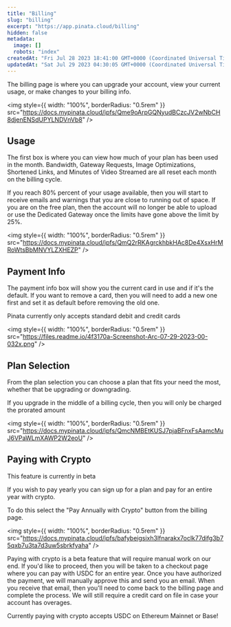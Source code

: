 ```yaml
---
title: "Billing"
slug: "billing"
excerpt: "https://app.pinata.cloud/billing"
hidden: false
metadata:
  image: []
  robots: "index"
createdAt: "Fri Jul 28 2023 18:41:00 GMT+0000 (Coordinated Universal Time)"
updatedAt: "Sat Jul 29 2023 04:30:05 GMT+0000 (Coordinated Universal Time)"
---
```


The billing page is where you can upgrade your account, view your current usage, or make changes to your billing info.

<img
  style={{ width: "100%", borderRadius: "0.5rem" }}
  src="https://docs.mypinata.cloud/ipfs/Qme9oArpGQNyudBCzcJV2wNbCH8djenENSdUPYLNDVnVb8"
/>

## Usage

The first box is where you can view how much of your plan has been used in the month. Bandwidth, Gateway Requests, Image Optimizations, Shortened Links, and Minutes of Video Streamed are all reset each month on the billing cycle.

<Warning>
  If you reach 80% percent of your usage available, then you will start to
  receive emails and warnings that you are close to running out of space. If you
  are on the free plan, then the account will no longer be able to upload or use
  the Dedicated Gateway once the limits have gone above the limit by 25%.
</Warning>

<img
  style={{ width: "100%", borderRadius: "0.5rem" }}
  src="https://docs.mypinata.cloud/ipfs/QmQ2rRKAgrckhbkHAc8De4XsxHrMRoWtsBbMNVYLZXHEZP"
/>

## Payment Info

The payment info box will show you the current card in use and if it's the default. If you want to remove a card, then you will need to add a new one first and set it as default before removing the old one.

<Note>Pinata currently only accepts standard debit and credit cards</Note>

<img
  style={{ width: "100%", borderRadius: "0.5rem" }}
  src="https://files.readme.io/4f3170a-Screenshot-Arc-07-29-2023-00-032x.png"
/>

## Plan Selection

From the plan selection you can choose a plan that fits your need the most, whether that be upgrading or downgrading.

<Note>
  If you upgrade in the middle of a billing cycle, then you will only be charged
  the prorated amount
</Note>

<img
  style={{ width: "100%", borderRadius: "0.5rem" }}
  src="https://docs.mypinata.cloud/ipfs/QmcNMBEtKUSJ7pjaBFnxFsAamcMuJ6VPaWLmXAWP2W2eoU"
/>

## Paying with Crypto

<Warning>This feature is currently in beta</Warning>

If you wish to pay yearly you can sign up for a plan and pay for an entire year with crypto.

To do this select the "Pay Annually with Crypto" button from the billing page.

<img
  style={{ width: "100%", borderRadius: "0.5rem" }}
  src="https://docs.mypinata.cloud/ipfs/bafybeigsixh3lfnarakx7oclk77difg3b75qxb7u3ta7d3uw5sbrkfyaha"
/>

Paying with crypto is a beta feature that will require manual work on our end. If you'd like to proceed, then you will be taken to a checkout page where you can pay with USDC for an entire year. Once you have authorized the payment, we will manually approve this and send you an email. When you receive that email, then you'll need to come back to the billing page and complete the process. We will still require a credit card on file in case your account has overages.

<Info>
  Currently paying with crypto accepts USDC on Ethereum Mainnet or Base!
</Info>
